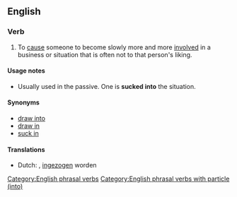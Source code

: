 ==English==

===Verb===
{{en-verb|*}}

# To [[cause]] someone to become slowly more and more [[involved]] in a business or situation that is often not to that person's liking.
#: {{ux|en|I really didn't want to be on the committee, but somehow I got '''sucked into''' it.}}

====Usage notes====
* Usually used in the passive. One is '''sucked into''' the situation.

====Synonyms====
* [[draw into]]
* [[draw in]]
* [[suck in]]

====Translations====
{{trans-top|cause someone to become slowly more and more involved in a business or situation that is often not to that person's liking}}
* Dutch: {{t+|nl|inzuigen}}, [[ingezogen]] worden
{{trans-mid}}
{{trans-bottom}}

[[Category:English phrasal verbs]]
[[Category:English phrasal verbs with particle (into)]]